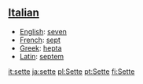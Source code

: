 ==[[Italian]]==

*[[English]]: [[seven]]
*[[French]]: [[sept]]
*[[Greek]]: [[hepta]]
*[[Latin]]: [[septem]]

[[it:sette]]
[[ja:sette]]
[[pl:Sette]]
[[pt:Sette]]
[[fi:Sette]]